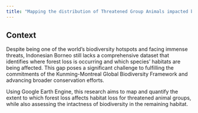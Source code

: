 ```yaml
---
title: "Mapping the distribution of Threatened Group Animals impacted by Forest Loss"
---
```


## Context

Despite being one of the world’s biodiversity hotspots and facing immense threats, Indonesian Borneo still lacks a comprehensive dataset that identifies where forest loss is occurring and which species’ habitats are being affected. This gap poses a significant challenge to fulfilling the commitments of the Kunming-Montreal Global Biodiversity Framework and advancing broader conservation efforts.

Using Google Earth Engine, this research aims to map and quantify the extent to which forest loss affects habitat loss for threatened animal groups, while also assessing the intactness of biodiversity in the remaining habitat.
